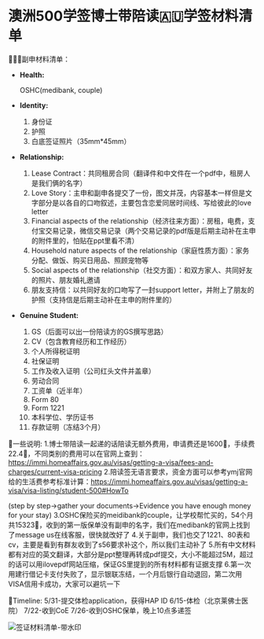 

# 澳洲500学签博士带陪读🇦🇺学签材料清单
 
 💁🏻‍♂️副申材料清单：

- **Health:**
    
    OSHC(medibank, couple)
    
- **Identity:**
    1. 身份证
    2. 护照
    3. 白底签证照片（35mm*45mm）
- **Relationship:**
    1. Lease Contract：共同租房合同（翻译件和中文件在一个pdf中，租房人是我们俩的名字）
    2. Love Story：主申和副申各提交了一份，图文并茂，内容基本一样但是文字部分是以各自的口吻叙述，主要包含恋爱同居时间线、写给彼此的love letter
    3. Financial aspects of the relationship（经济往来方面）：房租，电费，支付宝交易记录，微信交易记录（两个交易记录的pdf版是后期主动补在主申的附件里的，怕贴在ppt里看不清）
    4. Household nature aspects of the relationship（家庭性质方面）：家务分配、做饭、购买日用品、照顾宠物等
    5. Social aspects of the relationship（社交方面）：和双方家人、共同好友的照片、朋友婚礼邀请
    6. 朋友支持信：以共同好友的口吻写了一封support letter，并附上了朋友的护照（支持信是后期主动补在主申的附件里的）
- **Genuine Student:**
    1. GS（后面可以出一份陪读方的GS撰写思路）
    2. CV（包含教育经历和工作经历）
    3. 个人所得税证明
    4. 社保证明
    5. 工作及收入证明（公司红头文件并盖章）
    6. 劳动合同
    7. 工资单（近半年）
    8. Form 80
    9. Form 1221
    10. 本科学位、学历证书
    11. 存款证明（冻结3个月）

🔖一些说明:
1.博士带陪读一起递的话陪读无额外费用，申请费还是1600🔪，手续费22.4🔪，不同类别的费用可以在官网上查到：https://immi.homeaffairs.gov.au/visas/getting-a-visa/fees-and-charges/current-visa-pricing
2.陪读签无语言要求，资金方面可以参考ymj官网给的生活费参考标准计算：https://immi.homeaffairs.gov.au/visas/getting-a-visa/visa-listing/student-500#HowTo 

(step by step→gather your documents→Evidence you have enough money for your stay)
3.OSHC保险买的meidibank的couple，让学校帮忙买的，54个月共15323🔪，收到的第一版保单没有副申的名字，我们在medibank的官网上找到了message us在线客服，很快就改好了
4.关于副申，我们也交了1221、80表和cv，主要是看到有群友收到了s56要求补这个，所以我们主动补了
5.所有中文材料都有对应的英文翻译，大部分是ppt整理再转成pdf提交，大小不能超过5M，超过的话可以用ilovepdf网站压缩，保证GS里提到的所有材料都有证据支撑
6.第一次用建行借记卡支付失败了，显示银联冻结，一个月后银行自动退回，第二次用VISA信用卡成功，大家可以避坑一下

📆Timeline:
5/31-提交体检application，获得HAP ID
6/15-体检（北京莱佛士医院）
7/22-收到CoE
7/26-收到OSHC保单，晚上10点多递签


<img src="/签证材料清单-带水印.jpeg" alt="签证材料清单-带水印" />